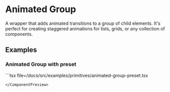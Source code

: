 
# Animated Group

A wrapper that adds animated transitions to a group of child elements. It's perfect for creating staggered animations for lists, grids, or any collection of components.

## Examples

### Animated Group with preset

<ComponentPreview component={AnimatedGroupPreset}>
```tsx file=<rootDir>/docs/src/examples/primitives/animated-group-preset.tsx

```
</ComponentPreview>

